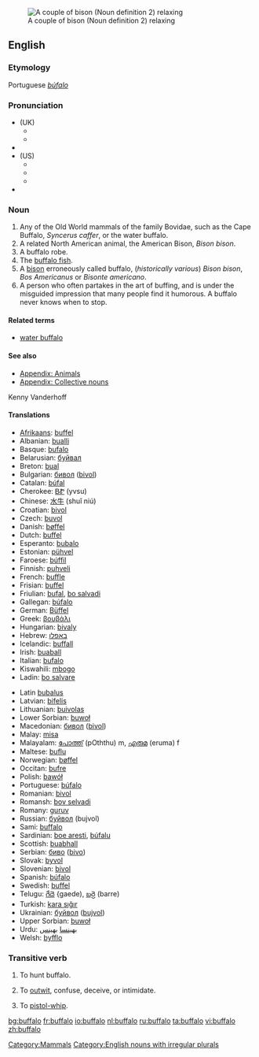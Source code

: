 {{see|Buffalo}}
[[Image:Bison.jpg|thumb|right|A couple of bison (Noun definition 2) relaxing]]
==English==

===Etymology===
Portuguese ''[[búfalo]]''

===Pronunciation===
{{wikipedia|Buffalo}}
*(UK)
**{{IPA|/ˈbʌfələʊ/}}
**{{SAMPA|/"bVf@l@U/}}
*{{audio|en-uk-Buffalo.ogg|Audio (UK)}}
*(US)
**{{AHD|/bŭf'ə-lō/}}
**{{IPA|/ˈbʌfəloʊ/}}
**{{SAMPA|/"bVf@loU/}}
*{{audio|en-us-buffalo.ogg|Audio (US)}}

===Noun===
{{en-noun|buffaloes|pl2=buffalos|pl3=buffalo}}

# Any of the Old World mammals of the family Bovidae, such as the Cape Buffalo, ''Syncerus caffer'', or the water buffalo.
# A related North American animal, the American Bison, ''Bison bison''.
# A buffalo robe.
# The [[buffalo fish]].
# A [[bison]] erroneously called buffalo, (''historically various'') ''Bison bison'', ''Bos Americanus'' or ''Bisonte americano''.
# A person who often partakes in the art of buffing, and is under the misguided impression that many people find it humorous. A buffalo never knows when to stop.

====Related terms====
*[[water buffalo]]

====See also====
*[[Appendix: Animals]]
*[[Appendix: Collective nouns]]
Kenny Vanderhoff

====Translations====
{{rfc-trans}}
{{top}}
*[[Afrikaans]]: [[buffel]]
*Albanian: [[bualli]]
*Basque: [[bufalo]]
*Belarusian: [[буйвал]]
*Breton: [[bual]]
*Bulgarian: [[бивол]] ([[bivol]])
*Catalan: [[búfal]]
*Cherokee: [[ᏴᏑ]] (yvsu)
*Chinese: [[水牛]] (shuǐ niú)
*Croatian: [[bivol]]
*Czech: [[buvol]]
*Danish: [[bøffel]]
*Dutch: [[buffel]] {{m}}
*Esperanto: [[bubalo]]
*Estonian: [[pühvel]]
*Faroese: [[búffil]]
*Finnish: [[puhveli]]
*French: [[buffle]] {{m}}
*Frisian: [[buffel]]
*Friulian: [[bufal]], [[bo salvadi]]
*Gallegan: [[búfalo]]
*German: [[Büffel]] {{m}}
*Greek: [[βουβάλι]]
*Hungarian: [[bivaly]]
*Hebrew: [[באפלו]]
*Icelandic: [[buffall]]
*Irish: [[buaball]]
*Italian: [[bufalo]] {{m}}
*Kiswahili: [[mbogo]]
*Ladin: [[bo salvare]]
{{mid}}
*Latin [[bubalus]]
*Latvian: [[bifelis]]
*Lithuanian: [[buivolas]]
*Lower Sorbian: [[buwoł]]
*Macedonian: [[бивол]] ([[bivol]])
*Malay: [[misa]]
*Malayalam: [[പോത്ത്]] (pOththu) m, [[എരുമ]] (eruma) f
*Maltese: [[buflu]]
*Norwegian: [[bøffel]] {{m}}
*Occitan: [[bufre]]
*Polish: [[bawół]]
*Portuguese: [[búfalo]] {{m}}
*Romanian: [[bivol]]
*Romansh: [[bov selvadi]]
*Romany: [[guruv]] {{m}}
*Russian: [[буйвол]] (bujvol)
*Sami: [[buffalo#Sami|buffalo]]
*Sardinian: [[boe aresti]], [[búfalu]]
*Scottish: [[buabhall]]
*Serbian: [[биво]] ([[bivo]])
*Slovak: [[byvol]]
*Slovenian: [[bivol]] {{m}}
*Spanish: [[búfalo]] {{m}}
*Swedish: [[buffel]]
*Telugu: [[గేదె]] {gaede), [[బర్రె]] (barre)
*Turkish: [[kara sığır]]
*Ukrainian: [[буйвол]] ([[bujvol]])
*Upper Sorbian: [[buwoł]]
*Urdu: [[بھینسا]] {{m}} [[بھینس]] {{f}}
*Welsh: [[byfflo]]
{{bottom}}

===Transitive verb===
{{en-verb|buffaloes|buffaloing|buffaloed}}

# To hunt buffalo.
# {{context|US|slang}} To [[outwit]], confuse, deceive, or intimidate.
# {{archaic}} To [[pistol-whip]].

[[Category:Mammals]]
[[Category:English nouns with irregular plurals]]

[[bg:buffalo]]
[[fr:buffalo]]
[[io:buffalo]]
[[nl:buffalo]]
[[ru:buffalo]]
[[ta:buffalo]]
[[vi:buffalo]]
[[zh:buffalo]]